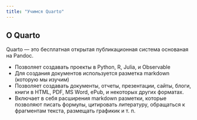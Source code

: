 ```yaml
---
title: "Учимся Quarto"
---
```


## О Quarto

Quarto --- это бесплатная открытая публикационная система основаная на Pandoc.

- Позволяет создавать проекты в Python, R, Julia, и Observable
- Для создания документов используется разметка markdown (которую мы изучим)
- Позволяет создавать документы, отчеты, презентации, сайты, блоги, книги в HTML, PDF, MS Word, ePub, и некоторых других форматах.
- Включает в себя расширения markdown разметки, которые позволяют писать формулы, цитировать литературу, обращаться к фрагментам текста, размещать графикик и т. п.
